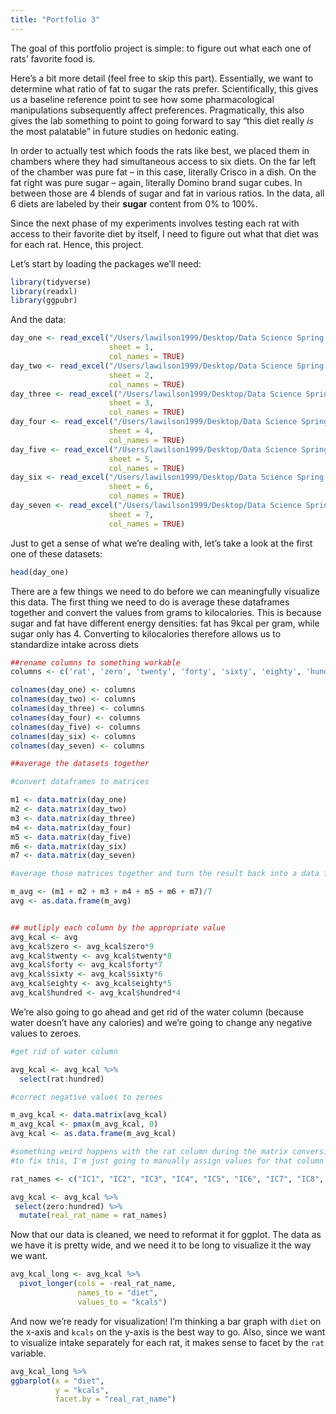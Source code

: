 ```yaml
---
title: "Portfolio 3"
---
```


The goal of this portfolio project is simple: to figure out what each one of rats' favorite food is.

Here's a bit more detail (feel free to skip this part). Essentially, we want to determine what ratio of fat to sugar the rats prefer. Scientifically, this gives us a baseline reference point to see how some pharmacological manipulations subsequently affect preferences. Pragmatically, this also gives the lab something to point to going forward to say "this diet really *is* the most palatable" in future studies on hedonic eating. 

In order to actually test which foods the rats like best, we placed them in chambers where they had simultaneous access to six diets.  On the far left of the chamber was pure fat -- in this case, literally Crisco in a dish. On the fat right was pure sugar -- again, literally Domino brand sugar cubes. In between those are 4 blends of sugar and fat in various ratios. In the data, all 6 diets are labeled by their **sugar** content from 0% to 100%.

Since the next phase of my experiments involves testing each rat with access to their favorite diet by itself, I need to figure out what that diet was for each rat. Hence, this project.

Let's start by loading the packages we'll need:

```r
library(tidyverse)
library(readxl)
library(ggpubr)
```

And the data:

```r
day_one <- read_excel("/Users/lawilson1999/Desktop/Data Science Spring 2023/Portfolio/p03/IC Diet Choice.xlsx",
                      sheet = 1,
                      col_names = TRUE)
day_two <- read_excel("/Users/lawilson1999/Desktop/Data Science Spring 2023/Portfolio/p03/IC Diet Choice.xlsx",
                      sheet = 2,
                      col_names = TRUE)
day_three <- read_excel("/Users/lawilson1999/Desktop/Data Science Spring 2023/Portfolio/p03/IC Diet Choice.xlsx",
                      sheet = 3,
                      col_names = TRUE)
day_four <- read_excel("/Users/lawilson1999/Desktop/Data Science Spring 2023/Portfolio/p03/IC Diet Choice.xlsx",
                      sheet = 4,
                      col_names = TRUE)
day_five <- read_excel("/Users/lawilson1999/Desktop/Data Science Spring 2023/Portfolio/p03/IC Diet Choice.xlsx",
                      sheet = 5,
                      col_names = TRUE)
day_six <- read_excel("/Users/lawilson1999/Desktop/Data Science Spring 2023/Portfolio/p03/IC Diet Choice.xlsx",
                      sheet = 6,
                      col_names = TRUE)
day_seven <- read_excel("/Users/lawilson1999/Desktop/Data Science Spring 2023/Portfolio/p03/IC Diet Choice.xlsx",
                      sheet = 7,
                      col_names = TRUE)
```

Just to get a sense of what we're dealing with, let's take a look at the first one of these datasets:

```r
head(day_one)
```

There are a few things we need to do before we can meaningfully visualize this data. The first thing we need to do is average these dataframes together and convert the values from grams to kilocalories. This is because sugar and fat have different energy densities: fat has 9kcal per gram, while sugar only has 4. Converting to kilocalories therefore allows us to standardize intake across diets


```r
##rename columns to something workable
columns <- c('rat', 'zero', 'twenty', 'forty', 'sixty', 'eighty', 'hundred', 'water')

colnames(day_one) <- columns
colnames(day_two) <- columns
colnames(day_three) <- columns
colnames(day_four) <- columns
colnames(day_five) <- columns
colnames(day_six) <- columns
colnames(day_seven) <- columns

##average the datasets together

#convert dataframes to matrices

m1 <- data.matrix(day_one)
m2 <- data.matrix(day_two)
m3 <- data.matrix(day_three)
m4 <- data.matrix(day_four)
m5 <- data.matrix(day_five)
m6 <- data.matrix(day_six)
m7 <- data.matrix(day_seven)

#average those matrices together and turn the result back into a data frame

m_avg <- (m1 + m2 + m3 + m4 + m5 + m6 + m7)/7
avg <- as.data.frame(m_avg)


## mutliply each column by the appropriate value
avg_kcal <- avg
avg_kcal$zero <- avg_kcal$zero*9
avg_kcal$twenty <- avg_kcal$twenty*8
avg_kcal$forty <- avg_kcal$forty*7
avg_kcal$sixty <- avg_kcal$sixty*6
avg_kcal$eighty <- avg_kcal$eighty*5
avg_kcal$hundred <- avg_kcal$hundred*4
```

We're also going to go ahead and get rid of the water column (because water doesn't have any calories) and we're going to change any negative values to zeroes.

```r
#get rid of water column

avg_kcal <- avg_kcal %>%
  select(rat:hundred)

#correct negative values to zeroes

m_avg_kcal <- data.matrix(avg_kcal)
m_avg_kcal <- pmax(m_avg_kcal, 0)
avg_kcal <- as.data.frame(m_avg_kcal)

#something weird happens with the rat column during the matrix conversion
#to fix this, I'm just going to manually assign values for that column

rat_names <- c("IC1", "IC2", "IC3", "IC4", "IC5", "IC6", "IC7", "IC8", "IC9", "IC10", "IC11", "IC12")

avg_kcal <- avg_kcal %>%
 select(zero:hundred) %>%
  mutate(real_rat_name = rat_names)
```

Now that our data is cleaned, we need to reformat it for ggplot. The data as we have it is pretty wide, and we need it to be long to visualize it the way we want.


```r
avg_kcal_long <- avg_kcal %>%
  pivot_longer(cols = -real_rat_name,
               names_to = "diet",
               values_to = "kcals")
```

And now we're ready for visualization! I'm thinking a bar graph with `diet` on the x-axis and `kcals` on the y-axis is the best way to go. Also, since we want to visualize intake separately for each rat, it makes sense to facet by the `rat` variable.

```r
avg_kcal_long %>%
ggbarplot(x = "diet",
          y = "kcals",
          facet.by = "real_rat_name")
```
